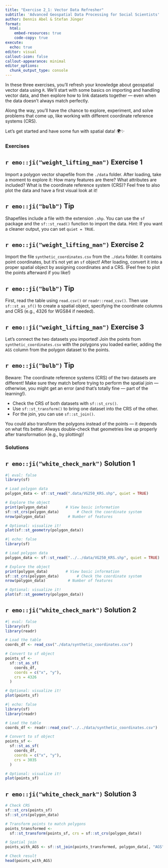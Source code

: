 ```yaml
---
title: "Exercise 2_1: Vector Data Refresher"
subtitle: 'Advanced Geospatial Data Processing for Social Scientists'
author: Dennis Abel & Stefan Jünger
format: 
  html:
    embed-resources: true
    code-copy: true
execute:
  echo: true
editor: visual
callout-icon: false
callout-appearance: minimal
editor_options: 
  chunk_output_type: console
---
```


In these three exercises, you’ll refresh your knowledge about geospatial vector data using `R`. We’ll start with some basics on importing and handling vector data, and then explore how to link datasets together — even when the data doesn’t always match perfectly.

Along the way, you’ll have the chance to explore, experiment, and solve problems that come up, like working with different coordinate reference systems (CRS).

Let’s get started and have some fun with spatial data! 🌍✨

### Exercises

::: callout-note
## `r emo::ji("weight_lifting_man")` Exercise 1

Import a polygon vector shapefile from the `./data` folder. After loading, take a moment to explore it: How many features are there? What attributes are included? What is the coordinate reference system (CRS)? Feel free to also plot the data and have a first visual look at it!
:::

::: {.callout-caution collapse="true"}
## `r emo::ji("bulb")` Tip

Shapefiles include a file with the extension `.shp`. You can use the `sf` package and the `sf::st_read()` function to import the data. Hint: If you want a cleaner output, you can set `quiet = TRUE`.
:::

::: callout-note
## `r emo::ji("weight_lifting_man")` Exercise 2

Import the file `synthetic_coordinates.csv` from the `./data` folder. It contains point coordinates, but it’s not yet an `sf` object! After loading, convert it into a proper spatial object by assigning coordinates and a CRS. (Feel free to plot the points afterward if you like!)
:::

::: {.callout-caution collapse="true"}
## `r emo::ji("bulb")` Tip

First, read the table using `read.csv()` or `readr::read_csv()`. Then use `sf::st_as_sf()` to create a spatial object, specifying the coordinate columns and CRS (e.g., 4326 for WGS84 if needed).
:::

::: callout-note
## `r emo::ji("weight_lifting_man")` Exercise 3

Let’s connect the two datasets you imported! Join the points from `synthetic_coordinates.csv` with the polygons you loaded earlier, adding the `AGS` column from the polygon dataset to the points.
:::

::: {.callout-caution collapse="true"}
## `r emo::ji("bulb")` Tip

Beware: The coordinate reference systems (CRS) of the two datasets are different! Make sure they match before trying to perform the spatial join — otherwise, you might get an error (and that’s totally fine — part of the learning!).

-   Check the CRS of both datasets with `sf::st_crs()`.
-   Use `sf::st_transform()` to bring one dataset into the CRS of the other.
-   For the join, you can use `sf::st_join()`.

You could also transform the polygons instead of the points — it depends on what fits better. Always double-check that geometries line up properly after transformation (e.g., by plotting)!
:::

### Solutions

::: {.callout-tip collapse="true"}
## `r emo::ji("white_check_mark")` Solution 1

```r
#| eval: false
library(sf)

# Load polygon data
polygon_data <- sf::st_read(".data/VG250_KRS.shp", quiet = TRUE)

# Explore the object
print(polygon_data)        # View basic information
sf::st_crs(polygon_data)        # Check the coordinate system
nrow(polygon_data)          # Number of features

# Optional: visualize it!
plot(sf::st_geometry(polygon_data))
```

```r
#| echo: false
library(sf)

# Load polygon data
polygon_data <- sf::st_read("../../data/VG250_KRS.shp", quiet = TRUE)

# Explore the object
print(polygon_data)        # View basic information
sf::st_crs(polygon_data)        # Check the coordinate system
nrow(polygon_data)          # Number of features

# Optional: visualize it!
plot(sf::st_geometry(polygon_data))
```
:::

::: {.callout-tip collapse="true"}
## `r emo::ji("white_check_mark")` Solution 2

```r
#| eval: false
library(sf)
library(readr)

# Load the table
coords_df <- read_csv("./data/synthetic_coordinates.csv")

# Convert to sf object
points_sf <- 
  sf::st_as_sf(
    coords_df,
    coords = c("x", "y"),
    crs = 4326
  )

# Optional: visualize it!
plot(points_sf)
```

```r
#| echo: false
library(sf)
library(readr)

# Load the table
coords_df <- readr::read_csv("../../data/synthetic_coordinates.csv")

# Convert to sf object
points_sf <- 
  sf::st_as_sf(
    coords_df,
    coords = c("x", "y"),
    crs = 3035
  )

# Optional: visualize it!
plot(points_sf)
```
:::

::: {.callout-tip collapse="true"}
## `r emo::ji("white_check_mark")` Solution 3

```r
# Check CRS
sf::st_crs(points_sf)
sf::st_crs(polygon_data)

# Transform points to match polygons
points_transformed <- 
  sf::st_transform(points_sf, crs = sf::st_crs(polygon_data))

# Spatial join
points_with_AGS <- sf::st_join(points_transformed, polygon_data[, "AGS"])

# Check result
head(points_with_AGS)
```
:::
